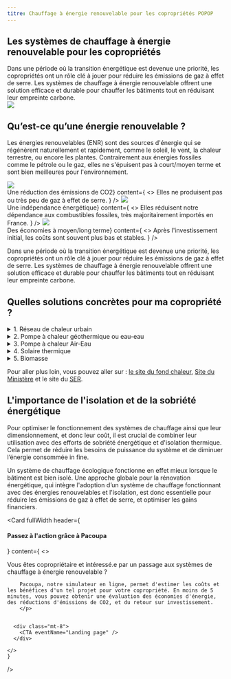 ```yaml
---
titre: Chauffage à énergie renouvelable pour les copropriétés POPOP
---
```



<div className="mt-16" />

## Les systèmes de chauffage à énergie renouvelable pour les copropriétés

<div className="grid grid-cols-[1fr_minmax(100px,_272px)] gap-8">
  <div>
    Dans une période où la transition énergétique est devenue une priorité, les copropriétés ont un rôle clé à jouer pour réduire les émissions de gaz à effet de serre. Les systèmes de chauffage à énergie renouvelable offrent une solution efficace et durable pour chauffer les bâtiments tout en réduisant leur empreinte carbone.
  </div>

<img src="/landing/house-diagram.svg" className="max-w-[272px]"/>

</div>

<div class="mt-40" />

## Qu’est-ce qu’une énergie renouvelable ?

Les énergies renouvelables (ENR) sont des sources d'énergie qui se régénèrent naturellement et rapidement, comme le soleil, le vent, la chaleur terrestre, ou encore les plantes. Contrairement aux énergies fossiles comme le pétrole ou le gaz, elles ne s'épuisent pas à court/moyen terme et sont bien meilleures pour l'environnement. 

<div class="grid grid-cols-3 mt-2 gap-8">
    <Card
    header={<h4><img src="/landing/environment.svg" className="w-[80px] h-[80px]"/><br/>Une réduction des émissions de CO2</h4>}
    content={
      <>
      Elles ne produisent pas ou très peu de gaz à effet de serre.
      </>
    }
    />
    <Card
    header={<h4><img src="/landing/confort.svg" className="w-[80px] h-[80px]"/><br/>Une indépendance énergétique</h4>}
    content={
      <>
      Elles réduisent notre dépendance aux combustibles fossiles, très majoritairement importés en France.
      </>
    }
    />
    <Card
    header={<h4><img src="/landing/house.svg" className="w-[80px] h-[80px]"/><br/>Des économies à moyen/long terme</h4>}
    content={
      <>
      Après l'investissement initial, les coûts sont souvent plus bas et stables.
      </>
    }
    />
</div>
    
Dans une période où la transition énergétique est devenue une priorité, les copropriétés ont un rôle clé à jouer pour réduire les émissions de gaz à effet de serre. Les systèmes de chauffage à énergie renouvelable offrent une solution efficace et durable pour chauffer les bâtiments tout en réduisant leur empreinte carbone.


<div class="mt-40" />

## Quelles solutions concrètes pour ma copropriété ?


<details>
  <summary>1. Réseau de chaleur urbain</summary>

  <b>Qu'est-ce que c'est ? : </b>Un réseau de chaleur urbain distribue la chaleur produite centralement à plusieurs bâtiments via des canalisations souterraines. Cette chaleur peut venir de déchets, de la biomasse, ou de la géothermie.

<b>Pourquoi c'est bien ? : </b>C'est mutualisé, économique, efficace, et utilise des sources d'énergie locales et renouvelables.

<b>Des sources pour aller plus loin :  </b><a href="https://france-chaleur-urbaine.beta.gouv.fr/">France Chaleur Urbaine</a>, <a href="https://www.ecologie.gouv.fr/politiques-publiques/reseaux-chaleur">Site du Ministère</a>, <a href="https://www.connaissancedesenergies.org/fiche-pedagogique/reseaux-de-chaleur">Fonctionnement</a>
</details>

<details class="mt-4">
  <summary>2. Pompe à chaleur géothermique ou eau-eau</summary>

  Pour lancer un projet de rénovation énergétique, il est (souvent) nécessaire d’obtenir l’accord des copropriétaires lors d’une assemblée générale. Une présentation claire des bénéfices et des coûts est cruciale pour convaincre les copropriétaires.
</details>

<details class="mt-4">
  <summary>3. Pompe à chaleur Air-Eau </summary>

  En fonction des résultats de l’audit énergétique, il faut planifier les travaux nécessaires. Cela peut inclure plusieurs types de travaux, comme l’isolation des murs, du toit, le remplacement des fenêtres, ou encore la modernisation du système de chauffage.
</details>

<details class="mt-4">
  <summary>4. Solaire thermique</summary>

  Il existe plusieurs aides financières et subventions pour la rénovation énergétique, telles que MaPrimeRénov’, les Certificats d’Économies d’Énergie (CEE), ou encore les aides de l’Agence Nationale de l'Habitat (ANAH).
</details>

<details class="mt-4">
  <summary>5. Biomasse</summary>

  Faire appel à des entreprises qualifiées et certifiées RGE (Reconnu Garant de l’Environnement) est essentiel pour garantir la qualité des travaux et bénéficier des aides financières.
</details>

Pour aller plus loin, vous pouvez aller sur : <a href="https://france-chaleur-urbaine.beta.gouv.fr/">le site du fond chaleur</a>, <a href="https://www.ecologie.gouv.fr/politiques-publiques/reseaux-chaleur">Site du Ministère</a> et le site du <a href="https://www.syndicat-energies-renouvelables.fr/">SER</a>.


<div class="mt-40"/>

## L'importance de l'isolation et de la sobriété énergétique

Pour optimiser le fonctionnement des systèmes de chauffage ainsi que leur dimensionnement, et donc leur coût, il est crucial de combiner leur utilisation avec des efforts de sobriété énergétique et d'isolation thermique. Cela permet de réduire les besoins de puissance du système et de diminuer l’énergie consommée in fine.

Un système de chauffage écologique fonctionne en effet mieux lorsque le bâtiment est bien isolé. Une approche globale pour la rénovation énergétique, qui intègre l'adoption d’un système de chauffage fonctionnant avec des énergies renouvelables et l'isolation, est donc essentielle pour réduire les émissions de gaz à effet de serre, et optimiser les gains financiers.


<div class="mt-10" />

<Card
    fullWidth
    header={<h4>Passez à l'action grâce à Pacoupa</h4>}
    content={
      <>
        <p>
        Vous êtes copropriétaire et intéressé.e par un passage aux systèmes de chauffage à énergie renouvelable ?

        Pacoupa, notre simulateur en ligne, permet d'estimer les coûts et les bénéfices d'un tel projet pour votre copropriété. En moins de 5 minutes, vous pouvez obtenir une évaluation des économies d'énergie, des réductions d'émissions de CO2, et du retour sur investissement.
        </p>


      <div class="mt-8">
        <CTA eventName="Landing page" />
      </div>

    </>
    }
 />
